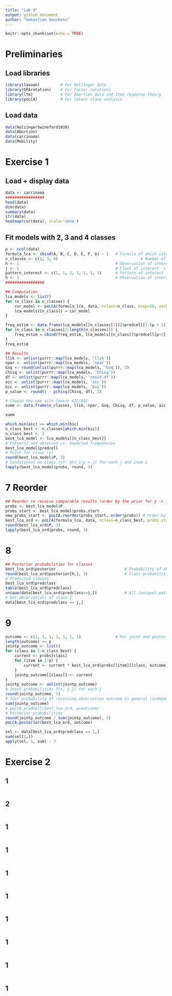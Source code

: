 ```yaml
---
title: "Lab 3"
output: github_document
author: "Sebastian Veuskens"
---
```


```r
knitr::opts_chunk$set(echo = TRUE)
```

# Preliminaries 
## Load libraries 

```r
library(lavaan)         # For Holzinger data 
library(GPArotation)    # For Factor rotations 
library(ltm)            # For Abortion data and Item response theory 
library(poLCA)          # For latent class analysis 
```

## Load data 

```r
data(HolzingerSwineford1939)
data(Abortion)
data(carcinoma)
data(Mobility)
```

# Exercise 1 

## Load + display data 

```r
data <- carcinoma
#################
head(data)
dim(data) 
summary(data)
str(data)
heatmap(cor(data), scale='none')
```

## Fit models with 2, 3 and 4 classes 

```r
p <- ncol(data)
formula_lca <- cbind(A, B, C, D, E, F, G) ~ 1   # Formula of which columns/variables to include from the data 
n_classes <- c(2, 3, 4)                                    # Number of latent classes 
h <- 1                                          # Observation of interest (specific pattern) 
j <- 1                                          # Class of interest -> Absolute value, not relative position here! 
pattern_interest <- c(1, 1, 1, 1, 1, 1, 1)      # Pattern of interest  
h <- 1                                          # Observation of interest 
#################

## Computation 
lca_models <- list() 
for (n_class in n_classes) {
    cur_model <- poLCA(formula_lca, data, nclass=n_class, nrep=10, verbose=TRUE)
    lca_models[[n_class]] = cur_model
}

freq_estim <- data.frame(lca_models[[n_classes[1]]]$predcell[1:(p + 2)])
for (n_class in n_classes[2:length(n_classes)]) {
    freq_estim = cbind(freq_estim, lca_models[[n_class]]$predcell[p+2])
}
freq_estim

## Results 
llik <- unlist(purrr::map(lca_models, 'llik'))
npar <- unlist(purrr::map(lca_models, 'npar'))
Gsq <- round(unlist(purrr::map(lca_models, 'Gsq')), 3)
Chisq <- unlist(purrr::map(lca_models, 'Chisq'))
df <- unlist(purrr::map(lca_models, 'resid.df'))
aic <- unlist(purrr::map(lca_models, 'aic'))
bic <- unlist(purrr::map(lca_models, 'bic'))
p_value <- round(1 - pchisq(Chisq, df), 3)

# Choose the one with lowest AIC/BIC 
summ <- data.frame(n_classes, llik, npar, Gsq, Chisq, df, p_value, aic, bic)

summ

which.min(aic) == which.min(bic)
n_class_best <- n_classes[which.min(bic)]
n_class_best <- 3
best_lca_model <- lca_models[[n_class_best]]
# Patterns and observed vs. expected frequencies 
best_lca_model$predcell 
# Prior for class (y)
round(best_lca_model$P, 3)
# Conditional on class (y): g(x_i|y = j) for each j and item i 
lapply(best_lca_model$probs, round, 3)
```

# 7 Reorder 

```r
## Reorder to receive comparable results (order by the prior for y -> from lowest to highest)
probs <- best_lca_model$P 
probs_start <- best_lca_model$probs.start
new_probs_start <- poLCA.reorder(probs_start, order(probs)) # Order by final probabilities received 
best_lca_ord <- poLCA(formula_lca, data, nclass=n_class_best, probs.start=new_probs_start, verbose=FALSE)
round(best_lca_ord$P, 3)
lapply(best_lca_ord$probs, round, 3)
```

# 8 

```r

## Posterior probabilities for classes 
best_lca_ord$posterior                              # Probability of observation h (rows) to be in class j (columns)
round(best_lca_ord$posterior[h,], 3)                # Class probabilities for observation h 
# Predicted classes 
best_lca_ord$predclass 
table(best_lca_ord$predclass)
unique(data[best_lca_ord$predclass==j,])            # All (unique) patterns that are predicted to be class j in the data  
# Get observations of class j 
data[best_lca_ord$predclass == j,]

```

# 9  

```r
outcome <- c(1, 1, 1, 1, 1, 1, 1)               # For joint and posterior probability estimation 
length(outcome) == p
jointp_outcome <- list() 
for (class in 1:n_class_best) {
    current <- probs[class]
    for (item in 1:p) {
        current <- current * best_lca_ord$probs[[item]][class, outcome[item]]
    }
    jointp_outcome[[class]] <- current 
}
jointp_outcome <- unlist(jointp_outcome)
# Joint probabilities f(x, y_j) for each j 
round(jointp_outcome, 5)
# Just probability of receiving observation outcome in general (independent of class) f(x) 
sum(jointp_outcome)
# poLCA.predcell(best_lca_ord, y=outcome)
# Posterior probabilities 
round(jointp_outcome / sum(jointp_outcome), 5)
poLCA.posterior(best_lca_ord, outcome)
```

```r
sel <- data[best_lca_ord$predclass == 1,]
sum(sel[2,])
apply(sel, 1, sum) - 7
```

# Exercise 2

## 1

```r

```

## 2

```r

```
## 1

```r

```
## 1

```r

```
## 1

```r

```
## 1

```r

```
## 1

```r

```
## 1

```r

```
## 1

```r

```
## 1

```r

```